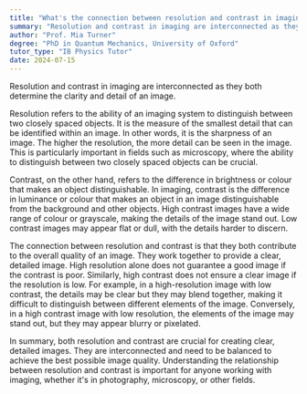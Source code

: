 ```yaml
---
title: "What's the connection between resolution and contrast in imaging?"
summary: "Resolution and contrast in imaging are interconnected as they both determine the clarity and detail of an image."
author: "Prof. Mia Turner"
degree: "PhD in Quantum Mechanics, University of Oxford"
tutor_type: "IB Physics Tutor"
date: 2024-07-15
---
```


Resolution and contrast in imaging are interconnected as they both determine the clarity and detail of an image.

Resolution refers to the ability of an imaging system to distinguish between two closely spaced objects. It is the measure of the smallest detail that can be identified within an image. In other words, it is the sharpness of an image. The higher the resolution, the more detail can be seen in the image. This is particularly important in fields such as microscopy, where the ability to distinguish between two closely spaced objects can be crucial.

Contrast, on the other hand, refers to the difference in brightness or colour that makes an object distinguishable. In imaging, contrast is the difference in luminance or colour that makes an object in an image distinguishable from the background and other objects. High contrast images have a wide range of colour or grayscale, making the details of the image stand out. Low contrast images may appear flat or dull, with the details harder to discern.

The connection between resolution and contrast is that they both contribute to the overall quality of an image. They work together to provide a clear, detailed image. High resolution alone does not guarantee a good image if the contrast is poor. Similarly, high contrast does not ensure a clear image if the resolution is low. For example, in a high-resolution image with low contrast, the details may be clear but they may blend together, making it difficult to distinguish between different elements of the image. Conversely, in a high contrast image with low resolution, the elements of the image may stand out, but they may appear blurry or pixelated.

In summary, both resolution and contrast are crucial for creating clear, detailed images. They are interconnected and need to be balanced to achieve the best possible image quality. Understanding the relationship between resolution and contrast is important for anyone working with imaging, whether it's in photography, microscopy, or other fields.
    